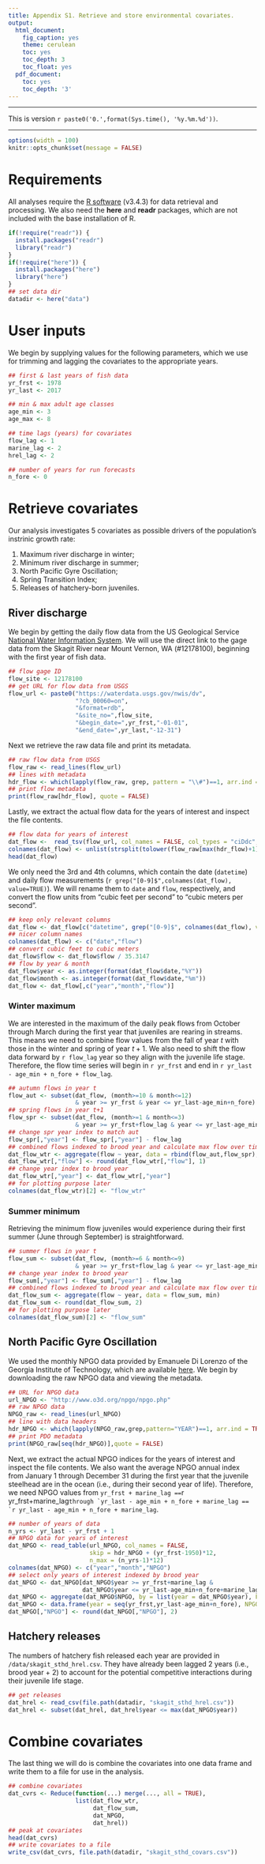 ```yaml
---
title: Appendix S1. Retrieve and store environmental covariates.
output:
  html_document:
    fig_caption: yes
    theme: cerulean
    toc: yes
    toc_depth: 3
    toc_float: yes
  pdf_document:
    toc: yes
    toc_depth: '3'
---
```


***

This is version `r paste0('0.',format(Sys.time(), '%y.%m.%d'))`.

***

```r
options(width = 100)
knitr::opts_chunk$set(message = FALSE)
```

# Requirements
All analyses require the [R software](https://cran.r-project.org/) (v3.4.3) for data retrieval and processing. We also need the __here__ and __readr__ packages, which are not included with the base installation of R.

```r
if(!require("readr")) {
  install.packages("readr")
  library("readr")
}
if(!require("here")) {
  install.packages("here")
  library("here")
}
## set data dir
datadir <- here("data")
```

# User inputs
We begin by supplying values for the following parameters, which we use for trimming and lagging the covariates to the appropriate years.

```r
## first & last years of fish data
yr_frst <- 1978
yr_last <- 2017

## min & max adult age classes
age_min <- 3
age_max <- 8

## time lags (years) for covariates
flow_lag <- 1
marine_lag <- 2
hrel_lag <- 2

## number of years for run forecasts
n_fore <- 0
```

# Retrieve covariates

Our analysis investigates 5 covariates as possible drivers of the population's instrinic growth rate:

1. Maximum river discharge in winter;
2. Minimum river discharge in summer;
3. North Pacific Gyre Oscillation;
4. Spring Transition Index;
5. Releases of hatchery-born juveniles.

## River discharge

We begin by getting the daily flow data from the US Geological Service [National Water Information System](http://waterdata.usgs.gov/nwis). We will use the direct link to the gage data from the Skagit River near Mount Vernon, WA (#12178100), beginning with the first year of fish data.

```r
## flow gage ID
flow_site <- 12178100
## get URL for flow data from USGS
flow_url <- paste0("https://waterdata.usgs.gov/nwis/dv",
                   "?cb_00060=on",
                   "&format=rdb",
                   "&site_no=",flow_site,
                   "&begin_date=",yr_frst,"-01-01",
                   "&end_date=",yr_last,"-12-31")
```

Next we retrieve the raw data file and print its metadata.

```r
## raw flow data from USGS
flow_raw <- read_lines(flow_url)
## lines with metadata
hdr_flow <- which(lapply(flow_raw, grep, pattern = "\\#")==1, arr.ind = TRUE)
## print flow metadata
print(flow_raw[hdr_flow], quote = FALSE)
```

Lastly, we extract the actual flow data for the years of interest and inspect the file contents.

```r
## flow data for years of interest
dat_flow <-  read_tsv(flow_url, col_names = FALSE, col_types = "ciDdc", skip = max(hdr_flow)+2)
colnames(dat_flow) <- unlist(strsplit(tolower(flow_raw[max(hdr_flow)+1]), split = "\\s+"))
head(dat_flow)
```

We only need the 3rd and 4th columns, which contain the date (`datetime`) and daily flow measurements (``r grep("[0-9]$",colnames(dat_flow), value=TRUE)``). We will rename them to `date` and `flow`, respectively, and convert the flow units from "cubic feet per second" to "cubic meters per second".

```r
## keep only relevant columns
dat_flow <- dat_flow[c("datetime", grep("[0-9]$", colnames(dat_flow), value = TRUE))]
## nicer column names
colnames(dat_flow) <- c("date","flow")
## convert cubic feet to cubic meters
dat_flow$flow <- dat_flow$flow / 35.3147
## flow by year & month
dat_flow$year <- as.integer(format(dat_flow$date,"%Y"))
dat_flow$month <- as.integer(format(dat_flow$date,"%m"))
dat_flow <- dat_flow[,c("year","month","flow")]
```

### Winter maximum

We are interested in the maximum of the daily peak flows from October through March during the first year that juveniles are rearing in streams. This means we need to combine flow values from the fall of year $t$ with those in the winter and spring of year $t+1$. We also need to shift the flow data forward by `r flow_lag` year so they align with the juvenile life stage. Therefore, the flow time series will begin in `r yr_frst` and end in `r yr_last - age_min + n_fore + flow_lag`.

```r
## autumn flows in year t
flow_aut <- subset(dat_flow, (month>=10 & month<=12)
                   & year >= yr_frst & year <= yr_last-age_min+n_fore)
## spring flows in year t+1
flow_spr <- subset(dat_flow, (month>=1 & month<=3)
                   & year >= yr_frst+flow_lag & year <= yr_last-age_min+n_fore+flow_lag)
## change spr year index to match aut
flow_spr[,"year"] <- flow_spr[,"year"] - flow_lag
## combined flows indexed to brood year and calculate max flow over time period
dat_flow_wtr <- aggregate(flow ~ year, data = rbind(flow_aut,flow_spr), max)
dat_flow_wtr[,"flow"] <- round(dat_flow_wtr[,"flow"], 1) 
## change year index to brood year
dat_flow_wtr[,"year"] <- dat_flow_wtr[,"year"] 
## for plotting purpose later
colnames(dat_flow_wtr)[2] <- "flow_wtr"
```

### Summer minimum

Retrieving the minimum flow juveniles would experience during their first summer (June through September) is straightforward.

```r
## summer flows in year t
flow_sum <- subset(dat_flow, (month>=6 & month<=9)
                   & year >= yr_frst+flow_lag & year <= yr_last-age_min+n_fore+flow_lag)
## change year index to brood year
flow_sum[,"year"] <- flow_sum[,"year"] - flow_lag
## combined flows indexed to brood year and calculate max flow over time period
dat_flow_sum <- aggregate(flow ~ year, data = flow_sum, min)
dat_flow_sum <- round(dat_flow_sum, 2)
## for plotting purpose later
colnames(dat_flow_sum)[2] <- "flow_sum"
```

## North Pacific Gyre Oscillation

We used the monthly NPGO data provided by Emanuele Di Lorenzo of the Georgia Institute of Technology, which are available [here](http://www.o3d.org/npgo/npgo.php). We begin by downloading the raw NPGO data and viewing the metadata.

```r
## URL for NPGO data
url_NPGO <- "http://www.o3d.org/npgo/npgo.php"
## raw NPGO data 
NPGO_raw <- read_lines(url_NPGO)
## line with data headers
hdr_NPGO <- which(lapply(NPGO_raw,grep,pattern="YEAR")==1, arr.ind = TRUE)
## print PDO metadata
print(NPGO_raw[seq(hdr_NPGO)],quote = FALSE)
```

Next, we extract the actual NPGO indices for the years of interest and inspect the file contents. We also want the average NPGO annual index from January 1 through December 31 during the first year that the juvenile steelhead are in the ocean (i.e., during their second year of life). Therefore, we need NPGO values from `yr_frst + marine_lag == `r yr_frst+marine_lag`` through `yr_last - age_min + n_fore + marine_lag == `r yr_last - age_min + n_fore + marine_lag``.

```r
## number of years of data
n_yrs <- yr_last - yr_frst + 1
## NPGO data for years of interest
dat_NPGO <- read_table(url_NPGO, col_names = FALSE,
                       skip = hdr_NPGO + (yr_frst-1950)*12,
                       n_max = (n_yrs-1)*12)
colnames(dat_NPGO) <- c("year","month","NPGO")
## select only years of interest indexed by brood year 
dat_NPGO <- dat_NPGO[dat_NPGO$year >= yr_frst+marine_lag &
                     dat_NPGO$year <= yr_last-age_min+n_fore+marine_lag,]
dat_NPGO <- aggregate(dat_NPGO$NPGO, by = list(year = dat_NPGO$year), FUN = mean)
dat_NPGO <- data.frame(year = seq(yr_frst,yr_last-age_min+n_fore), NPGO = dat_NPGO[,2])
dat_NPGO[,"NPGO"] <- round(dat_NPGO[,"NPGO"], 2)
```

## Hatchery releases

The numbers of hatchery fish released each year are provided in `/data/skagit_sthd_hrel.csv`. They have already been lagged 2 years (i.e., brood year + 2) to account for the potential competitive interactions during their juvenile life stage.

```r
## get releases
dat_hrel <- read_csv(file.path(datadir, "skagit_sthd_hrel.csv"))
dat_hrel <- subset(dat_hrel, dat_hrel$year <= max(dat_NPGO$year))
```

# Combine covariates

The last thing we will do is combine the covariates into one data frame and write them to a file for use in the analysis.

```r
## combine covariates
dat_cvrs <- Reduce(function(...) merge(..., all = TRUE),
                   list(dat_flow_wtr,
                        dat_flow_sum,
                        dat_NPGO,
                        dat_hrel))
## peak at covariates
head(dat_cvrs)
## write covariates to a file
write_csv(dat_cvrs, file.path(datadir, "skagit_sthd_covars.csv"))
```

